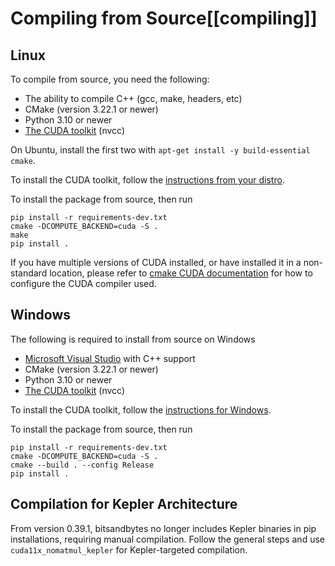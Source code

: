 # Compiling from Source[[compiling]]

## Linux

To compile from source, you need the following:

* The ability to compile C++ (gcc, make, headers, etc)
* CMake (version 3.22.1 or newer)
* Python 3.10 or newer
* [The CUDA toolkit](https://docs.nvidia.com/cuda/cuda-installation-guide-linux/index.html) (nvcc)

On Ubuntu, install the first two with `apt-get install -y build-essential cmake`.

To install the CUDA toolkit, follow the [instructions from your distro](https://docs.nvidia.com/cuda/cuda-installation-guide-linux/index.html).



To install the package from source, then run

```
pip install -r requirements-dev.txt
cmake -DCOMPUTE_BACKEND=cuda -S .
make
pip install .
```

If you have multiple versions of CUDA installed, or have installed it in a non-standard location, please refer to [cmake CUDA documentation](https://cliutils.gitlab.io/modern-cmake/chapters/packages/CUDA.html) for how to configure the CUDA compiler used.

## Windows

The following is required to install from source on Windows

* [Microsoft Visual Studio](https://visualstudio.microsoft.com/downloads/) with C++ support
* CMake (version 3.22.1 or newer)
* Python 3.10 or newer
* [The CUDA toolkit](https://docs.nvidia.com/cuda/cuda-installation-guide-microsoft-windows/index.html) (nvcc)

To install the CUDA toolkit, follow the [instructions for Windows](https://docs.nvidia.com/cuda/cuda-installation-guide-microsoft-windows/index.html).

To install the package from source, then run
```
pip install -r requirements-dev.txt
cmake -DCOMPUTE_BACKEND=cuda -S .
cmake --build . --config Release
pip install .
```

## Compilation for Kepler Architecture

From version 0.39.1, bitsandbytes no longer includes Kepler binaries in pip installations, requiring manual compilation. Follow the general steps and use `cuda11x_nomatmul_kepler` for Kepler-targeted compilation.
